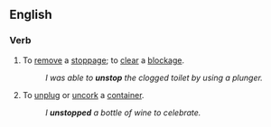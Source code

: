 ==English==

===Verb===
{{en-verb|unstopp|ing}}

# To [[remove]] a [[stoppage]]; to [[clear]] a [[blockage]].
#:''I was able to '''unstop''' the clogged toilet by using a plunger.''
# To [[unplug]] or [[uncork]] a [[container]].
#:''I '''unstopped''' a bottle of wine to celebrate.''